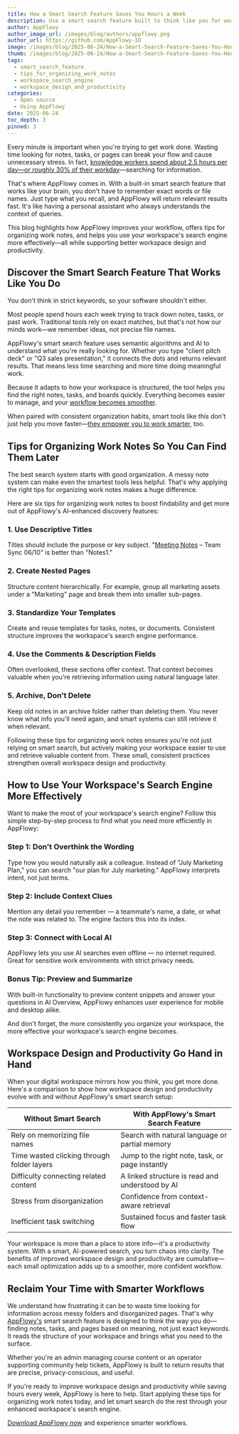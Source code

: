 ```yaml
---
title: How a Smart Search Feature Saves You Hours a Week
description: Use a smart search feature built to think like you for work. Find exactly what you need without wasting time digging through folders or scattered notes.
author: AppFlowy
author_image_url: /images/blog/authors/appflowy.png
author_url: https://github.com/AppFlowy-IO
image: /images/blog/2025-06-24/How-a-Smart-Search-Feature-Saves-You-Hours-a-Week.png
thumb: /images/blog/2025-06-24/How-a-Smart-Search-Feature-Saves-You-Hours-a-Week.png
tags:
  - smart_search_feature
  - tips_for_organizing_work_notes
  - workspace_search_engine
  - workspace_design_and_productivity
categories:
  - Open source
  - Using AppFlowy
date: 2025-06-24
toc_depth: 3
pinned: 3
---
```


Every minute is important when you're trying to get work done. Wasting time looking for notes, tasks, or pages can break your flow and cause unnecessary stress. In fact, [knowledge workers spend about 2.5 hours per day—or roughly 30% of their workday](https://armedia.com/blog/federated-search-the-importance-of-being-able-to-find-information/)—searching for information.

That's where AppFlowy comes in. With a built-in smart search feature that works like your brain, you don't have to remember exact words or file names. Just type what you recall, and AppFlowy will return relevant results fast. It's like having a personal assistant who always understands the context of queries.

This blog highlights how AppFlowy improves your workflow, offers tips for organizing work notes, and helps you use your workspace's search engine more effectively—all while supporting better workspace design and productivity.

## Discover the Smart Search Feature That Works Like You Do

You don't think in strict keywords, so your software shouldn't either.

Most people spend hours each week trying to track down notes, tasks, or past work. Traditional tools rely on exact matches, but that's not how our minds work—we remember ideas, not precise file names.

AppFlowy's smart search feature uses semantic algorithms and AI to understand what you're really looking for. Whether you type "client pitch deck" or "Q3 sales presentation," it connects the dots and returns relevant results. That means less time searching and more time doing meaningful work.

Because it adapts to how your workspace is structured, the tool helps you find the right notes, tasks, and boards quickly. Everything becomes easier to manage, and your [workflow becomes smoother](https://appflowy.com/blog/Build-a-Digital-Workflow-for-Your-Team-With-AppFlowy).

When paired with consistent organization habits, smart tools like this don't just help you move faster—[they empower you to work smarter](https://appflowy.com/blog/Why-Teams-Are-Switching-to-This-Notion-App-Alternative), too.

## Tips for Organizing Work Notes So You Can Find Them Later

The best search system starts with good organization. A messy note system can make even the smartest tools less helpful. That's why applying the right tips for organizing work notes makes a huge difference.

Here are six tips for organizing work notes to boost findability and get more out of AppFlowy's AI-enhanced discovery features:

### 1. Use Descriptive Titles

Titles should include the purpose or key subject. "[Meeting Notes](https://appflowy.com/blog/Do-You-Struggle-Taking-Meeting-Notes-Try-This-Easy-Fix) – Team Sync 06/10" is better than "Notes1."

### 2. Create Nested Pages

Structure content hierarchically. For example, group all marketing assets under a "Marketing" page and break them into smaller sub-pages.

### 3. Standardize Your Templates

Create and reuse templates for tasks, notes, or documents. Consistent structure improves the workspace's search engine performance.

### 4. Use the Comments & Description Fields

Often overlooked, these sections offer context. That context becomes valuable when you're retrieving information using natural language later.

### 5. Archive, Don't Delete

Keep old notes in an archive folder rather than deleting them. You never know what info you'll need again, and smart systems can still retrieve it when relevant.

Following these tips for organizing work notes ensures you're not just relying on smart search, but actively making your workspace easier to use and retrieve valuable content from. These small, consistent practices strengthen overall workspace design and productivity.

## How to Use Your Workspace's Search Engine More Effectively

Want to make the most of your workspace's search engine? Follow this simple step-by-step process to find what you need more efficiently in AppFlowy:

### Step 1: Don't Overthink the Wording

Type how you would naturally ask a colleague. Instead of "July Marketing Plan," you can search "our plan for July marketing." AppFlowy interprets intent, not just terms.

### Step 2: Include Context Clues

Mention any detail you remember — a teammate's name, a date, or what the note was related to. The engine factors this into its index.

### Step 3: Connect with Local AI

AppFlowy lets you use AI searches even offline — no internet required. Great for sensitive work environments with strict privacy needs.

### Bonus Tip: Preview and Summarize

With built-in functionality to preview content snippets and answer your questions in AI Overview, AppFlowy enhances user experience for mobile and desktop alike.

And don't forget, the more consistently you organize your workspace, the more effective your workspace's search engine becomes.

## Workspace Design and Productivity Go Hand in Hand

When your digital workspace mirrors how you think, you get more done. Here's a comparison to show how workspace design and productivity evolve with and without AppFlowy's smart search setup:

| Without Smart Search                       | With AppFlowy's Smart Search Feature            |
| ------------------------------------------ | ----------------------------------------------- |
| Rely on memorizing file names              | Search with natural language or partial memory  |
| Time wasted clicking through folder layers | Jump to the right note, task, or page instantly |
| Difficulty connecting related content      | A linked structure is read and understood by AI |
| Stress from disorganization                | Confidence from context-aware retrieval         |
| Inefficient task switching                 | Sustained focus and faster task flow            |

Your workspace is more than a place to store info—it's a productivity system. With a smart, AI-powered search, you turn chaos into clarity. The benefits of improved workspace design and productivity are cumulative—each small optimization adds up to a smoother, more confident workflow.

## Reclaim Your Time with Smarter Workflows

We understand how frustrating it can be to waste time looking for information across messy folders and disorganized pages. That's why [AppFlowy's](https://appflowy.com/) smart search feature is designed to think the way you do—finding notes, tasks, and pages based on meaning, not just exact keywords. It reads the structure of your workspace and brings what you need to the surface.

Whether you're an admin managing course content or an operator supporting community help tickets, AppFlowy is built to return results that are precise, privacy-conscious, and useful.

If you're ready to improve workspace design and productivity while saving hours every week, AppFlowy is here to help. Start applying these tips for organizing work notes today, and let smart search do the rest through your enhanced workspace's search engine.

[Download AppFlowy now](https://appflowy.com/download) and experience smarter workflows.
